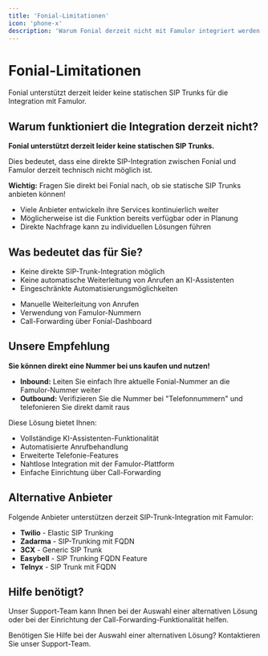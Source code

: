 ```yaml
---
title: 'Fonial-Limitationen'
icon: 'phone-x'
description: 'Warum Fonial derzeit nicht mit Famulor integriert werden kann'
---
```


# Fonial-Limitationen

<Note>
  Fonial unterstützt derzeit leider keine statischen SIP Trunks für die Integration mit Famulor.
</Note>

## Warum funktioniert die Integration derzeit nicht?

<Card
  title="Aktuelle technische Limitation"
  icon="alert-triangle"
  color="red">
  <strong>Fonial unterstützt derzeit leider keine statischen SIP Trunks.</strong>
  
  Dies bedeutet, dass eine direkte SIP-Integration zwischen Fonial und Famulor derzeit technisch nicht möglich ist.
</Card>

<Card
  title="Direkt beim Anbieter nachfragen"
  icon="phone"
  color="blue">
  <strong>Wichtig:</strong> Fragen Sie direkt bei Fonial nach, ob sie statische SIP Trunks anbieten können!
  
  <ul>
    <li>Viele Anbieter entwickeln ihre Services kontinuierlich weiter</li>
    <li>Möglicherweise ist die Funktion bereits verfügbar oder in Planung</li>
    <li>Direkte Nachfrage kann zu individuellen Lösungen führen</li>
  </ul>
</Card>

## Was bedeutet das für Sie?

<CardGroup cols={2}>
  <Card
    title="Eingeschränkte Funktionalität"
    icon="phone-x"
    color="orange">
    <ul>
      <li>Keine direkte SIP-Trunk-Integration möglich</li>
      <li>Keine automatische Weiterleitung von Anrufen an KI-Assistenten</li>
      <li>Eingeschränkte Automatisierungsmöglichkeiten</li>
    </ul>
  </Card>
  
  <Card
    title="Alternative Lösungen"
    icon="lightbulb"
    color="blue">
    <ul>
      <li>Manuelle Weiterleitung von Anrufen</li>
      <li>Verwendung von Famulor-Nummern</li>
      <li>Call-Forwarding über Fonial-Dashboard</li>
    </ul>
  </Card>
</CardGroup>

## Unsere Empfehlung

<Card
  title="Einfache Alternative"
  icon="star"
  color="green">
  <strong>Sie können direkt eine Nummer bei uns kaufen und nutzen!</strong>
  
  <ul>
    <li><strong>Inbound:</strong> Leiten Sie einfach Ihre aktuelle Fonial-Nummer an die Famulor-Nummer weiter</li>
    <li><strong>Outbound:</strong> Verifizieren Sie die Nummer bei "Telefonnummern" und telefonieren Sie direkt damit raus</li>
  </ul>
  
  Diese Lösung bietet Ihnen:
  
  <ul>
    <li>Vollständige KI-Assistenten-Funktionalität</li>
    <li>Automatisierte Anrufbehandlung</li>
    <li>Erweiterte Telefonie-Features</li>
    <li>Nahtlose Integration mit der Famulor-Plattform</li>
    <li>Einfache Einrichtung über Call-Forwarding</li>
  </ul>
</Card>

## Alternative Anbieter

<Card
  title="Unterstützte Anbieter"
  icon="check-circle"
  color="blue">
  Folgende Anbieter unterstützen derzeit SIP-Trunk-Integration mit Famulor:
  
  <ul>
    <li><strong>Twilio</strong> - Elastic SIP Trunking</li>
    <li><strong>Zadarma</strong> - SIP-Trunking mit FQDN</li>
    <li><strong>3CX</strong> - Generic SIP Trunk</li>
    <li><strong>Easybell</strong> - SIP Trunking FQDN Feature</li>
    <li><strong>Telnyx</strong> - SIP Trunk mit FQDN</li>
  </ul>
</Card>

## Hilfe benötigt?

<Tip>
  Unser Support-Team kann Ihnen bei der Auswahl einer alternativen Lösung oder bei der Einrichtung der Call-Forwarding-Funktionalität helfen.
</Tip>

<Card
  title="Support kontaktieren"
  icon="headphones"
  color="blue"
  href="https://famulor.de/support">
  Benötigen Sie Hilfe bei der Auswahl einer alternativen Lösung? Kontaktieren Sie unser Support-Team.
</Card>
